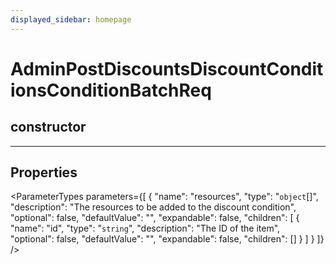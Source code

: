 ```yaml
---
displayed_sidebar: homepage
---
```



# AdminPostDiscountsDiscountConditionsConditionBatchReq

## constructor

___

## Properties

<ParameterTypes parameters={[
  {
    "name": "resources",
    "type": "`object`[]",
    "description": "The resources to be added to the discount condition",
    "optional": false,
    "defaultValue": "",
    "expandable": false,
    "children": [
      {
        "name": "id",
        "type": "`string`",
        "description": "The ID of the item",
        "optional": false,
        "defaultValue": "",
        "expandable": false,
        "children": []
      }
    ]
  }
]} />
